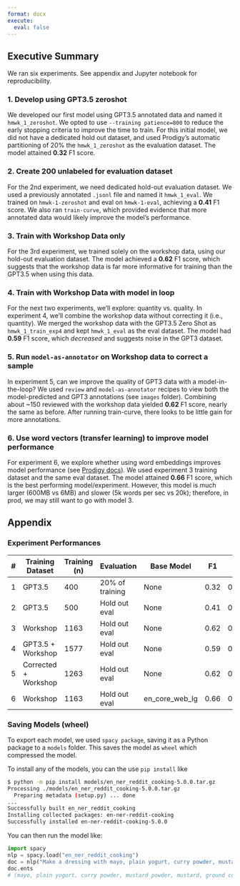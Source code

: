 ```yaml
---
format: docx
execute:
  eval: false
---
```


## Executive Summary

We ran six experiments. See appendix and Jupyter notebook for reproducibility.

### 1. Develop using GPT3.5 zeroshot

We developed our first model using GPT3.5 annotated data and named it `hmwk_1_zeroshot`. We opted to use `--training patience=800` to reduce the early stopping criteria to improve the time to train. For this initial model, we did not have a dedicated hold out dataset, and used Prodigy's automatic partitioning of 20% the `hmwk_1_zeroshot` as the evaluation dataset. The model attained **0.32** F1 score.

### 2. Create 200 unlabeled for evaluation dataset

For the 2nd experiment, we need dedicated hold-out evaluation dataset. We used a previously annotated `.jsonl` file and named it `hmwk_1_eval`. We trained on `hmwk-1-zeroshot` and eval on `hmwk-1-eval`, achieving a **0.41** F1 score. We also ran `train-curve`, which provided evidence that more annotated data would likely improve the model's performance.

### 3. Train with Workshop Data only

For the 3rd experiment, we trained solely on the workshop data, using our hold-out evaluation dataset. The model achieved a **0.62** F1 score, which suggests that the workshop data is far more informative for training than the GPT3.5 when using this data. 

### 4. Train with Workshop Data with model in loop

For the next two experiments, we'll explore: quantity vs. quality. In experiment 4, we'll combine the workshop data without correcting it (i.e., quantity). We merged the workshop data with the GPT3.5 Zero Shot as `hmwk_1_train_exp4` and kept `hmwk_1_eval` as the eval dataset. The model had **0.59** F1 score, which *decreased* and suggests noise in the GPT3 dataset.

### 5. Run `model-as-annotator` on Workshop data to correct a sample

In experiment 5, can we improve the quality of GPT3 data with a model-in-the-loop? We used `review` and `model-as-annotator` recipes to view both the model-predicted and GPT3 annotations (see `images` folder). Combining about ~150 reviewed with the workshop data yielded  **0.62** F1 score, nearly the same as before. After running train-curve, there looks to be little gain for more annotations.

### 6. Use word vectors (transfer learning) to improve model performance

For experiment 6, we explore whether using word embeddings improves model performance (see [Prodigy docs](https://prodi.gy/docs/named-entity-recognition#transfer-learning)). We used experiment 3 training dataset and the same eval dataset. The model attained **0.66** F1 score, which is the best performing model/experiment. However, this model is much larger (600MB vs 6MB) and slower (5k words per sec vs 20k); therefore, in prod, we may still want to go with model 3.

## Appendix

### Experiment Performances

| # | Training Dataset   | Training (n) | Evaluation       | Base Model     | F1   | P    | R    | Size   |
|---|--------------------|--------------|------------------|----------------|------|------|------|--------|
| 1 | GPT3.5             | 400          | 20% of training  | None           | 0.32 | 0.43 | 0.28 | 6 MB   |
| 2 | GPT3.5             | 500          | Hold out eval    | None           | 0.41 | 0.37 | 0.35 | 6 MB   |
| 3 | Workshop           | 1163         | Hold out eval    | None           | 0.62 | 0.62 | 0.62 | 6 MB   |
| 4 | GPT3.5 + Workshop  | 1577         | Hold out eval    | None           | 0.59 | 0.62 | 0.57 | 6 MB   |
| 5 | Corrected + Workshop | 1263         | Hold out eval    | None           | 0.62 | 0.61 | 0.62 | 6 MB   |
| 6 | Workshop           | 1163         | Hold out eval    | en_core_web_lg | 0.66 | 0.65 | 0.67 | 600 MB |

### Saving Models (wheel)

To export each model, we used `spacy package`, saving it as a Python package to a `models` folder. This saves the model as `wheel` which compressed the model.

To install any of the models, you can the use `pip install` like

```bash
$ python -m pip install models/en_ner_reddit_cooking-5.0.0.tar.gz
Processing ./models/en_ner_reddit_cooking-5.0.0.tar.gz
  Preparing metadata (setup.py) ... done
...
Successfully built en_ner_reddit_cooking
Installing collected packages: en-ner-reddit-cooking
Successfully installed en-ner-reddit-cooking-5.0.0
```

You can then run the model like:

```python
import spacy
nlp = spacy.load("en_ner_reddit_cooking")
doc = nlp("Make a dressing with mayo, plain yogurt, curry powder, mustard powder, mustard, ground coriander.")
doc.ents
# (mayo, plain yogurt, curry powder, mustard powder, mustard, ground coriander)
```